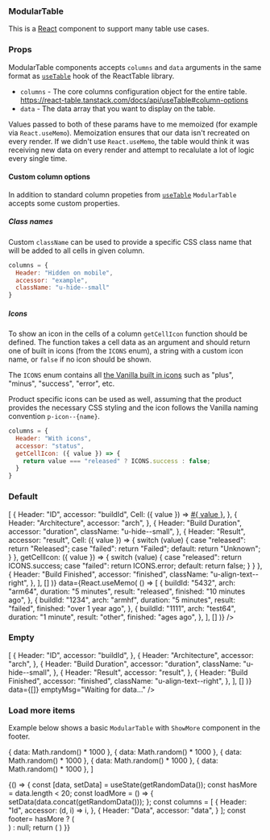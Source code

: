 

<Meta title="ModularTable" component={ModularTable} />

### ModularTable

This is a [React](https://reactjs.org/) component to support many table use cases.

### Props

<Props of={ModularTable} />

ModularTable components accepts `columns` and `data` arguments in the same format as [`useTable`](https://react-table.tanstack.com/docs/api/useTable) hook of the ReactTable library.

- `columns` - The core columns configuration object for the entire table. https://react-table.tanstack.com/docs/api/useTable#column-options
- `data` - The data array that you want to display on the table.

<Notification type="caution" status="Important:">
  Values passed to both of these params have to me memoized (for example via <code>React.useMemo</code>).
  Memoization ensures that our data isn't recreated on every render. If we didn't use <code>React.useMemo</code>,
  the table would think it was receiving new data on every render and attempt to recalulate a lot of logic every single time.
</Notification>


#### Custom column options

In addition to standard column propeties from [`useTable`](https://react-table.tanstack.com/docs/api/useTable) `ModularTable` accepts some custom properties.

##### Class names

Custom `className` can be used to provide a specific CSS class name that will be added to all cells in given column.

```js
columns = {
  Header: "Hidden on mobile",
  accessor: "example",
  className: "u-hide--small"
}
```

##### Icons

To show an icon in the cells of a column `getCellIcon` function should be defined. The function takes a cell data as an argument and should return one of built in icons (from the `ICONS` enum), a string with a custom icon name, or `false` if no icon should be shown.

The `ICONS` enum contains all [the Vanilla built in icons](https://vanillaframework.io/docs/patterns/icons) such as "plus", "minus", "success", "error", etc.

Product specific icons can be used as well, assuming that the product provides the necessary CSS styling and the icon follows the Vanilla naming convention `p-icon--{name}`.

```js
columns = {
  Header: "With icons",
  accessor: "status",
  getCellIcon: ({ value }) => {
    return value === "released" ? ICONS.success : false;
  }
}
```

### Default

<Preview>
  <Story name="Default">
    <ModularTable
      columns={React.useMemo(
        () => [
          {
            Header: "ID",
            accessor: "buildId",
            Cell: ({ value }) => <a href="#">#{ value }</a>,
          },
          {
            Header: "Architecture",
            accessor: "arch",
          },
          {
            Header: "Build Duration",
            accessor: "duration",
            className: "u-hide--small",
          },
          {
            Header: "Result",
            accessor: "result",
            Cell: ({ value }) => {
              switch (value) {
                case "released":
                  return "Released";
                case "failed":
                  return "Failed";
                default:
                  return "Unknown";
              }
            },
            getCellIcon: ({ value }) => {
               switch (value) {
                case "released":
                  return ICONS.success;
                case "failed":
                  return ICONS.error;
                default:
                  return false;
              }
            }
          },
          {
            Header: "Build Finished",
            accessor: "finished",
            className: "u-align-text--right",
          },
        ],
        []
      )}
      data={React.useMemo(
        () => [
          {
            buildId: "5432",
            arch: "arm64",
            duration: "5 minutes",
            result: "released",
            finished: "10 minutes ago",
          },
          {
            buildId: "1234",
            arch: "armhf",
            duration: "5 minutes",
            result: "failed",
            finished: "over 1 year ago",
          },
          {
            buildId: "1111",
            arch: "test64",
            duration: "1 minute",
            result: "other",
            finished: "ages ago",
          },
        ],
        []
      )}
    />
  </Story>
</Preview>

### Empty

<Preview>
  <Story name="Empty">
    <ModularTable
      columns={React.useMemo(
        () => [
          {
            Header: "ID",
            accessor: "buildId",
          },
          {
            Header: "Architecture",
            accessor: "arch",
          },
          {
            Header: "Build Duration",
            accessor: "duration",
            className: "u-hide--small",
          },
          {
            Header: "Result",
            accessor: "result",
          },
          {
            Header: "Build Finished",
            accessor: "finished",
            className: "u-align-text--right",
          },
        ],
        []
      )}
      data={[]}
      emptyMsg="Waiting for data..."
    />
  </Story>
</Preview>

### Load more items

Example below shows a basic `ModularTable` with `ShowMore` component in the footer.

  { data: Math.random() * 1000 },
  { data: Math.random() * 1000 },
  { data: Math.random() * 1000 },
  { data: Math.random() * 1000 },
  { data: Math.random() * 1000 },
]

<Canvas>
  <Story name="ShowMore">
    {() => {
      const [data, setData] = useState(getRandomData());
      const hasMore = data.length < 20;
      const loadMore = () => {
        setData(data.concat(getRandomData()));
      };
      const columns = [
        {
          Header: "Id",
          accessor: (d, i) => i,
        },
        {
          Header: "Data",
          accessor: "data",
        }
      ];
      const footer= hasMore ? (
        <div className="u-align--right">
          <ShowMore
            summary={`Showing ${data.length} of 20 items.`}
            label="Show 5 more"
            onClick={loadMore}
          />
        </div>
      ) : null;
      return (
        <ModularTable
          data={data}
          columns={columns}
          footer={footer}
        />
      )
    }}
  </Story>
</Canvas>